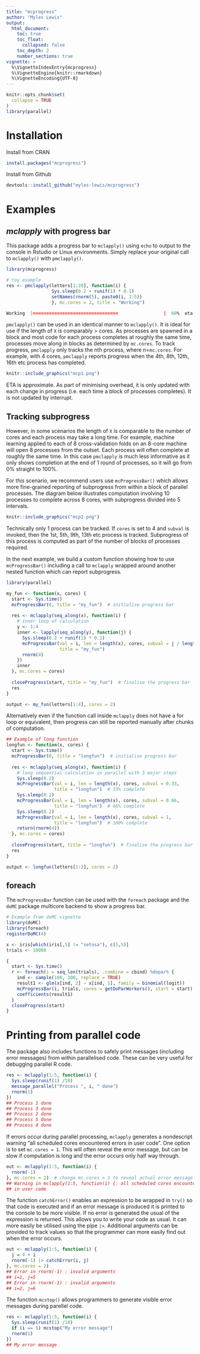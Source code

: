 ```yaml
---
title: "mcprogress"
author: "Myles Lewis"
output:
  html_document:
    toc: true
    toc_float:
      collapsed: false
    toc_depth: 2
    number_sections: true
vignette: >
  %\VignetteIndexEntry{mcprogress}
  %\VignetteEngine{knitr::rmarkdown}
  %\VignetteEncoding{UTF-8}
---
```


```r
knitr::opts_chunk$set(
  collapse = TRUE
)
library(parallel)
```

# Installation

Install from CRAN
```r
install.packages("mcprogress")
```

Install from Github
```r
devtools::install_github("myles-lewis/mcprogress")
```

# Examples

## *mclapply* with progress bar

This package adds a progress bar to `mclapply()` using `echo` to output to the
console in Rstudio or Linux environments. Simply replace your original call to
`mclapply()` with `pmclapply()`.

```r
library(mcprogress)

# toy example
res <- pmclapply(letters[1:20], function(i) {
                 Sys.sleep(0.2 + runif(1) * 0.1)
                 setNames(rnorm(5), paste0(i, 1:5))
                 }, mc.cores = 2, title = "Working")

```

```r
Working  |================================                 |  60%  eta 3.1 secs
```

`pmclapply()` can be used in an identical manner to `mclapply()`. It is ideal
for use if the length of `X` is comparably > cores. As processes are spawned
in a block and most code for each process completes at roughly the same time,
processes move along in blocks as determined by `mc.cores`. To track
progress, `pmclapply` only tracks the nth process, where n=`mc.cores`. For
example, with 4 cores, `pmclapply` reports progress when the 4th, 8th, 12th,
16th etc process has completed.

```r
knitr::include_graphics("mcp1.png")
```

ETA is approximate. As part of minimising overhead, it is only updated with
each change in progress (i.e. each time a block of processes completes). It
is not updated by interrupt.

## Tracking subprogress 

However, in some scenarios the length of `X` is comparable to the number of
cores and each process may take a long time. For example, machine learning
applied to each of 8 cross-validation folds on an 8-core machine will open 8
processes from the outset. Each process will often complete at roughly the
same time. In this case `pmclapply` is much less informative as it only shows
completion at the end of 1 round of processes, so it will go from 0% straight
to 100%.

For this scenario, we recommend users use `mcProgressBar()` which
allows more fine-grained reporting of subprogress from within a block of
parallel processes. The diagram below illustrates computation involving 10
processes to complete across 8 cores, with subprogress divided into 5 intervals.

```r
knitr::include_graphics("mcp2.png")
```

Technically only 1 process can be tracked. If `cores` is set to 4 and `subval`
is invoked, then the 1st, 5th, 9th, 13th etc process is tracked. Subprogress of
this process is computed as part of the number of blocks of processes required.

In the next example, we build a custom function showing how to use
`mcProgressBar()` including a call to `mclapply` wrapped around another nested
function which can report subprogress.

```r
library(parallel)

my_fun <- function(x, cores) {
  start <- Sys.time()
  mcProgressBar(0, title = "my_fun")  # initialise progress bar
  
  res <- mclapply(seq_along(x), function(i) {
    # inner loop of calculation
    y <- 1:4
    inner <- lapply(seq_along(y), function(j) {
      Sys.sleep(0.2 + runif(1) * 0.1)
      mcProgressBar(val = i, len = length(x), cores, subval = j / length(y),
                    title = "my_fun")
      rnorm(4)
    })
    inner
  }, mc.cores = cores)
  
  closeProgress(start, title = "my_fun")  # finalise the progress bar
  res
}

output <- my_fun(letters[1:4], cores = 2)
```

Alternatively even if the function call inside `mclapply` does not have a for
loop or equivalent, then progress can still be reported manually after chunks of
computation.

```r
## Example of long function
longfun <- function(x, cores) {
  start <- Sys.time()
  mcProgressBar(0, title = "longfun")  # initialise progress bar
  
  res <- mclapply(seq_along(x), function(i) {
    # long sequential calculation in parallel with 3 major steps
    Sys.sleep(0.2)
    mcProgressBar(val = i, len = length(x), cores, subval = 0.33,
                  title = "longfun")  # 33% complete
    Sys.sleep(0.2)
    mcProgressBar(val = i, len = length(x), cores, subval = 0.66,
                  title = "longfun")  # 66% complete
    Sys.sleep(0.2)
    mcProgressBar(val = i, len = length(x), cores, subval = 1,
                  title = "longfun")  # 100% complete
    return(rnorm(4))
  }, mc.cores = cores)
  
  closeProgress(start, title = "longfun")  # finalise the progress bar
  res
}

output <- longfun(letters[1:2], cores = 2)
```

## foreach

The `mcProgressBar` function can be used with the `foreach` package and the
`doMC` package multicore backend to show a progress bar.

```r
# Example from doMC vignette
library(doMC)
library(foreach)
registerDoMC(4)

x <- iris[which(iris[,5] != "setosa"), c(1,5)]
trials <- 10000

{
  start <- Sys.time()
  r <- foreach(i = seq_len(trials), .combine = cbind) %dopar% {
    ind <- sample(100, 100, replace = TRUE)
    result1 <- glm(x[ind, 2] ~ x[ind, 1], family = binomial(logit))
    mcProgressBar(i, trials, cores = getDoParWorkers(), start = start)
    coefficients(result1)
  }
  closeProgress(start)
}
```

# Printing from parallel code

The package also includes functions to safely print messages (including error
messages) from within parallelised code. These can be very useful for debugging
parallel R code.

```r
res <- mclapply(1:5, function(i) {
  Sys.sleep(runif(1) /10)
  message_parallel("Process ", i, " done")
  rnorm(1)
})
## Process 1 done
## Process 3 done
## Process 2 done
## Process 5 done
## Process 4 done
```

If errors occur during parallel processing, `mclapply` generates a nondescript
warning "all scheduled cores encountered errors in user code". One option is to
set `mc.cores = 1`. This will often reveal the error message, but can be slow if
computation is long and the error occurs only half way through.

```r
out <- mclapply(1:5, function(i) {
  rnorm(-1)
}, mc.cores = 2)  # change mc.cores = 1 to reveal actual error message
## Warning in mclapply(1:5, function(i) {: all scheduled cores encountered errors
## in user code
```

The function `catchError()` enables an expression to be wrapped in `try()` so
that code is executed and if an error message is produced it is printed to the
console to be more visible. If no error is generated the usual of the expression
is returned. This allows you to write your code as usual. It can more easily be
utilised using the pipe `|>`. Additional arguments can be provided to track
values so that the programmer can more easily find out when the error occurs.

```r
out <- mclapply(1:5, function(i) {
  j = 4 + i
  rnorm(-1) |> catchError(i, j)
}, mc.cores = 2)
## Error in rnorm(-1) : invalid arguments
## i=1, j=5
## Error in rnorm(-1) : invalid arguments
## i=2, j=6
```

The function `mcstop()` allows programmers to generate visible error messages
during parellel code.

```r
res <- mclapply(1:5, function(i) {
  Sys.sleep(runif(1) /10)
  if (i == 5) mcstop("My error message")
  rnorm(1)
})
## My error message
```

